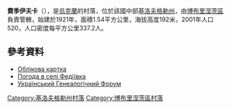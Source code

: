 {{coord|48|1|19|N|31|46|46|E|scale:100000_region:UA|display=title}}

'''費季伊夫卡'''（{{lang-uk|Федіївка}}），是[[烏克蘭|烏克蘭]]的村落，位於該國中部[[基洛夫格勒州|基洛夫格勒州]]，由[[博布里涅茨區|博布里涅茨區]]負責管轄，始建於1921年，面積1.54平方公里，海拔高度192米，2001年人口520，人口密度每平方公里337.2人。

==參考資料==
* [http://gska2.rada.gov.ua/pls/z7502/A005?rdat1=11.11.2008&rf7571=16425 Облікова картка]{{dead link|date=2018年4月 |bot=InternetArchiveBot |fix-attempted=yes }}
* [http://weather.in.ua/ua/kirovogradskaja/27049 Погода в селі Федіївка] {{Wayback|url=http://weather.in.ua/ua/kirovogradskaja/27049 |date=20200918145958 }}
* [http://ukrgenealogy.com.ua/viewtopic.php?f=75&t=923 Український Генеалогічний Форум] {{Wayback|url=http://ukrgenealogy.com.ua/viewtopic.php?f=75&t=923 |date=20160417181624 }}

{{DEFAULTSORT:Федіївка}}
[[Category:基洛夫格勒州村落|Category:基洛夫格勒州村落]]
[[Category:博布里涅茨區村落|Category:博布里涅茨區村落]]


{{Kirovohrad-geo-stub}}